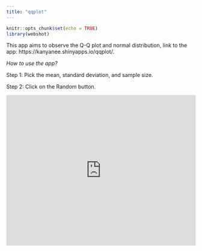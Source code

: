 ```yaml
---
title: "qqplot"
---
```


```r
knitr::opts_chunk$set(echo = TRUE)
library(webshot)
```

This app aims to observe the Q-Q plot and normal distribution, link to the app: https://kanyanee.shinyapps.io/qqplot/.

*How to use the app?*

Step 1: Pick the mean, standard deviation, and sample size.

Step 2: Click on the Random button.

<iframe height="400" width="100%" frameborder="no" src="https://kanyanee.shinyapps.io/qqplot/"> </iframe>
